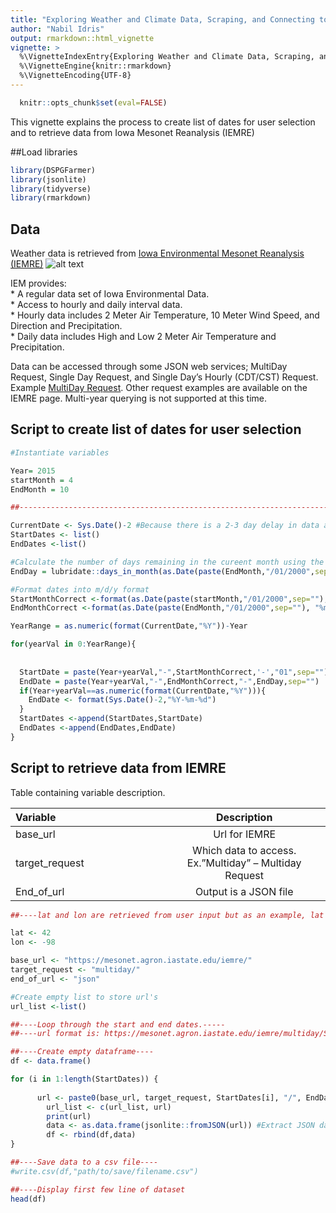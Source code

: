 ```yaml
---
title: "Exploring Weather and Climate Data, Scraping, and Connecting to the Dashboard"
author: "Nabil Idris"
output: rmarkdown::html_vignette
vignette: >
  %\VignetteIndexEntry{Exploring Weather and Climate Data, Scraping, and Connecting to the Dashboard}
  %\VignetteEngine{knitr::rmarkdown}
  %\VignetteEncoding{UTF-8}
---
```


```r
  knitr::opts_chunk$set(eval=FALSE)
```

This vignette explains the process to create list of dates for user selection and to retrieve data from Iowa Mesonet Reanalysis (IEMRE)

##Load libraries

```r
library(DSPGFarmer)
library(jsonlite)
library(tidyverse)
library(rmarkdown)
```


## Data

Weather data is retrieved from [Iowa Environmental Mesonet Reanalysis (IEMRE)](https://mesonet.agron.iastate.edu/iemre/) ![alt text](https://mesonet.agron.iastate.edu/images/logo_small.png "IEM")  


IEM provides:  
* A regular data set of Iowa Environmental Data.  
* Access to hourly and daily interval data.  
* Hourly data includes 2 Meter Air Temperature, 10 Meter Wind Speed, and Direction and Precipitation.  
* Daily data includes High and Low 2 Meter Air Temperature and Precipitation. 

Data can be accessed through some JSON web services; MultiDay Request, Single Day Request, and Single Day's Hourly (CDT/CST) Request. Example [MultiDay Request](https://mesonet.agron.iastate.edu/iemre/multiday/2010-05-01/2010-09-30/42.54/-96.40/json). Other request examples are available on the IEMRE page. Multi-year querying is not supported at this time. 


## Script to create list of dates for user selection

```r
#Instantiate variables

Year= 2015
startMonth = 4
EndMonth = 10

##----------------------------------------------------------------------------

CurrentDate <- Sys.Date()-2 #Because there is a 2-3 day delay in data availability we subtract a few days from the current date
StartDates <- list()
EndDates <-list()

#Calculate the number of days remaining in the cureent month using the lubridate package
EndDay = lubridate::days_in_month(as.Date(paste(EndMonth,"/01/2000",sep="")))

#Format dates into m/d/y format
StartMonthCorrect <-format(as.Date(paste(startMonth,"/01/2000",sep=""), "%m/%d/%y"),"%m")
EndMonthCorrect <-format(as.Date(paste(EndMonth,"/01/2000",sep=""), "%m/%d/%y"),"%m")

YearRange = as.numeric(format(CurrentDate,"%Y"))-Year

for(yearVal in 0:YearRange){
  
    
  StartDate = paste(Year+yearVal,"-",StartMonthCorrect,'-',"01",sep="")
  EndDate = paste(Year+yearVal,"-",EndMonthCorrect,"-",EndDay,sep="")
  if(Year+yearVal==as.numeric(format(CurrentDate,"%Y"))){
    EndDate <- format(Sys.Date()-2,"%Y-%m-%d")
  }
  StartDates <-append(StartDates,StartDate)
  EndDates <-append(EndDates,EndDate)
}
```

## Script to retrieve data from IEMRE

Table containing variable description.

| Variable      | Description           
|:------------- |:-------------:                                               |
| base_url      | Url for IEMRE                                                |
| target_request| Which data to access. Ex.”Multiday” – Multiday Request       |
| End_of_url    | Output is a JSON file                                        |


```r

##----lat and lon are retrieved from user input but as an example, lat and lon will be provided here-----

lat <- 42
lon <- -98

base_url <- "https://mesonet.agron.iastate.edu/iemre/"
target_request <- "multiday/"
end_of_url <- "json"

#Create empty list to store url's
url_list <-list()

##----Loop through the start and end dates.-----
##----url format is: https://mesonet.agron.iastate.edu/iemre/multiday/StartDates/EndDates/lat/lon/json------

##----Create empty dataframe----
df <- data.frame()

for (i in 1:length(StartDates)) {
      
      url <- paste0(base_url, target_request, StartDates[i], "/", EndDates[i], "/", lat, "/", lon, "/", end_of_url)
        url_list <- c(url_list, url)
        print(url)  
        data <- as.data.frame(jsonlite::fromJSON(url)) #Extract JSON data and convert to a dataframe
        df <- rbind(df,data)
}

##----Save data to a csv file----
#write.csv(df,"path/to/save/filename.csv")
```  
```r
##----Display first few line of dataset
head(df)
```


  
